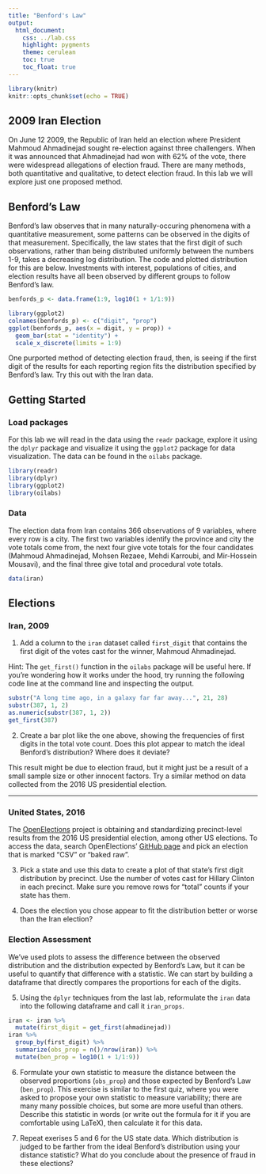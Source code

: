 ```yaml
---
title: "Benford's Law"
output:
  html_document:
    css: ../lab.css
    highlight: pygments
    theme: cerulean
    toc: true
    toc_float: true
---
```


```r
library(knitr)
knitr::opts_chunk$set(echo = TRUE)
```

## 2009 Iran Election

On June 12 2009, the Republic of Iran held an election where President Mahmoud Ahmadinejad sought re-election against three challengers. When it was announced that Ahmadinejad had won with 62% of the vote, there were widespread allegations of election fraud.
There are many methods, both quantitative and qualitative, to detect election fraud. In this lab we will explore just one proposed method.

## Benford's Law

Benford's law observes that in many naturally-occuring phenomena with a quantitative measurement, some patterns can be observed in the digits of that measurement. Specifically, the law states that the first digit of such observations, rather than being distributed uniformly between the numbers 1-9, takes a decreasing log distribution. The code and plotted distribution for this are below. Investments with interest, populations of cities, and election results have all been observed by different groups to follow Benford's law.

```r
benfords_p <- data.frame(1:9, log10(1 + 1/1:9))
```

```r
library(ggplot2)
colnames(benfords_p) <- c("digit", "prop")
ggplot(benfords_p, aes(x = digit, y = prop)) +
  geom_bar(stat = "identity") +
  scale_x_discrete(limits = 1:9)
```

One purported method of detecting election fraud, then, is seeing if the first digit of the results for each reporting region fits the distribution specified by Benford's law. Try this out with the Iran data.

## Getting Started

### Load packages

For this lab we will read in the data using the `readr` package, explore it using the `dplyr` package and visualize it using the `ggplot2` package for data visualization. The data can be found in the `oilabs` package.

```r
library(readr)
library(dplyr)
library(ggplot2)
library(oilabs)
```

### Data

The election data from Iran contains 366 observations of 9 variables, where every row is a city. The first two variables identify the province and city the vote totals come from, the next four give vote totals for the four candidates (Mahmoud Ahmadinejad, Mohsen Rezaee, Mehdi Karroubi, and Mir-Hossein Mousavi), and the final three give total and procedural vote totals. 

```r
data(iran)
```

## Elections

### Iran, 2009

1.  Add a column to the `iran` dataset called `first_digit` that contains the first digit of the votes cast for the winner, Mahmoud Ahmadinejad.

Hint: The `get_first()` function in the `oilabs` package will be useful here. If you're wondering how it works under the hood, try running the following code line at the command line and inspecting the output.

```r
substr("A long time ago, in a galaxy far far away...", 21, 28)
substr(387, 1, 2)
as.numeric(substr(387, 1, 2))
get_first(387)
```

2.  Create a bar plot like the one above, showing the frequencies of first digits in the total vote count. Does this plot appear to match the ideal Benford's distribution? Where does it deviate?

This result might be due to election fraud, but it might just be a result of a small sample size or other innocent factors. Try a similar method on data collected from the 2016 US presidential election.

***

### United States, 2016

The [OpenElections](http://www.openelections.net) project is obtaining and standardizing precinct-level results from the 2016 US presidential election, among other US elections. To access the data, search OpenElections' [GitHub page](https://github.com/openelections/tracker/blob/master/state_status_2016.csv) and pick an election that is marked "CSV" or "baked raw".

3. Pick a state and use this data to create a plot of that state's first digit distribution by precinct. Use the number of votes cast for Hillary Clinton in each precinct. Make sure you remove rows for "total" counts if your state has them.

4. Does the election you chose appear to fit the distribution better or worse than the Iran election?


### Election Assessment

We've used plots to assess the difference between the observed distribution and the distribution expected by Benford's Law, but it can be useful to quantify that difference with a statistic. We can start by building a dataframe that directly compares the proportions for each of the digits.

5. Using the `dplyr` techniques from the last lab, reformulate the `iran` data into the following dataframe and call it `iran_props`.

```r
iran <- iran %>%
  mutate(first_digit = get_first(ahmadinejad))
iran %>%
  group_by(first_digit) %>%
  summarize(obs_prop = n()/nrow(iran)) %>%
  mutate(ben_prop = log10(1 + 1/1:9))
```

6. Formulate your own statistic to measure the distance between the observed proportions (`obs_prop`) and those expected by Benford's Law (`ben_prop`). This exercise is similar to the first quiz, where you were asked to propose your own statistic to measure variability; there are many many possible choices, but some are more useful than others. Describe this statistic in words (or write out the formula for it if you are comfortable using LaTeX), then calculate it for this data.

7. Repeat exerises 5 and 6 for the US state data. Which distribution is judged to be farther from the ideal Benford's distribution using your distance statistic? What do you conclude about the presence of fraud in these elections?